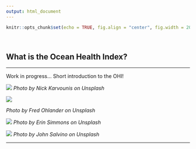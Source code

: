 ```yaml
---
output: html_document
---
```


```r
knitr::opts_chunk$set(echo = TRUE, fig.align = "center", fig.width = 20)
```

<br>

## What is the Ocean Health Index?
***


Work in progress... Short introduction to the OHI!



![](images/nick-karvounis-fishboat-unsplash.jpg)
_Photo by Nick Karvounis on Unsplash_



![](images/fred-ohlander-fishing-unsplash.jpg)

_Photo by Fred Ohlander on Unsplash_

![](images/erin-simmons-turtle-unsplash.jpg)
_Photo by Erin Simmons on Unsplash_


![](images/john-salvino-seaice-unsplash.jpg)
_Photo by John Salvino on Unsplash_



***
